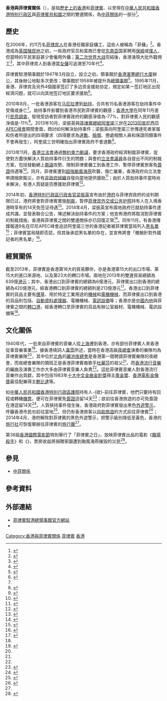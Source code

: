 {{Infobox Bilateral relations|香港與菲律賓|Philippines|Hong Kong|map=Hong Kong Philippines Locator.svg|mission1=[[菲律賓駐香港總領事館|菲律賓駐香港總領事館]]|mission2=[[香港經濟貿易辦事處_(海外)|香港駐新加坡經濟貿易辦事處]]兼駐|机构性质=外交代表或辦事機構|代表性质=外交代表或負責人}}
'''香港與菲律賓關係'''（{{lang-tgl|Relasyon ng Hong Kong at Pilipinas}}），是指[[香港歷史|歷史上的香港]]和[[菲律賓歷史|菲律賓]]、以至現在[[中華人民共和國|中華人民共和國]][[香港特别行政区|香港特别行政区]]與[[菲律賓共和國|菲律賓共和國]]之間的雙邊關係，為[[中菲關係|中菲關係]]的一部分<ref>{{cite web|author=[[陳偉信|陳偉信]]|title=淺談外交細節與港菲關係|url=http://www.liberalstudies.tv/blog/ls_blog.php?id=1679|publisher=香港電台「通識網」|deadurl=no|accessdate=2015-02-20|archiveurl=https://web.archive.org/web/20150220153132/http://www.liberalstudies.tv/blog/ls_blog.php?id=1679|archivedate=2015-02-20|date=2013-10-28}}</ref>。

== 歷史 ==
在2006年，约11万名[[菲律宾人|菲律宾人]]在香港任職家庭傭工，這些人被稱為「菲傭」<ref>{{cite journal|author=梁弢|title=走进香港菲佣的打工生活|journal=人民文摘|year=2006|issue=10|publisher=人民日报出版社}}</ref>。香港成為[[英国|英国]][[殖民地|殖民地]]之初，一些政府官员和富商已會從[[东南亚|东南亚]]国家聘用[[保姆|保姆]]或[[僕人|僕人]]，但當時的平民家庭甚少會僱用外傭；[[第二次世界大战|第二次世界大战]]完結後，香港湧現大批外籍佣工<ref>{{cite journal|author=何平|title=香港的“菲佣” 与“菲佣现象”探析|journal=东南亚|year=1998|issue=1|publisher=云南省社会科学院}}</ref>，其中菲律宾人到香港當[[女傭|女傭]]可追溯至70年代<ref>{{cite journal|author=王铁成|title=香港皇后广场的“菲佣市场”|journal=中国摄影家|year=2000|issue=1}}</ref>。

菲律賓駐港領事館於1947年3月設立，設立之初，領事館於[[香港滙豐總行大廈|香港滙豐總行大廈]]辦公，其後辦公地點多次更改；領事館於1958年被提升為[[總領事館|總領事館]]<ref>{{cite web|title=History|deadurl=no|url=http://hongkongpcg.dfa.gov.ph/index.php/2014-04-28-07-48-07/login|work=The Consulate|publisher=Philippine Consulate General in Hongkong SAR|accessdate=2015-02-22|archiveurl=https://web.archive.org/web/20150222021520/http://hongkongpcg.dfa.gov.ph/index.php/2014-04-28-07-48-07/login|archivedate=2015-02-22}}</ref>。1995年11月，香港、菲律宾及另外4個國家签訂了多边资金援助协定，規定如某一签訂地区出现經濟问题，就可以向其他签訂地区要求援助<ref>{{cite journal|author=高山|title=泰国马来西亚印尼香港菲律宾新加坡签署多边资金援助协定|journal=东南亚南亚信息|year=1996|issue=2}}</ref>。

2010年8月，一批香港游客在[[马尼拉|马尼拉]]遭到[[馬尼拉人質事件|劫持]]，合共有15名香港游客在劫持事件中受傷或身亡<ref name="CY-and-Philippines"/>。劫持事件影響到香港市民對菲律賓的觀感；[[香港大學|香港大學]]在同年11月進行[[民意調查|民意調查]]，發現受訪者對菲律賓政府的觀感淨值為-77%，對菲律賓人民的觀感淨值是-11%<ref>{{cite news|title=香港人對菲政府好感度近乎零|url=http://www.hkcna.hk/content/2010/1116/76300.shtml|deadurl=no|accessdate=2015-02-21|newspaper=香港中國通訊社|date=2010-11-16|archiveurl=https://web.archive.org/web/20150221031402/http://www.hkcna.hk/content/2010/1116/76300.shtml|archivedate=2015-02-21}}</ref>。2013年10月，梁振英與[[菲律賓總統|菲律賓總統]][[阿奎諾三世|阿奎諾三世]]在[[2013印度尼西亞APEC峰會|2013印度尼西亞APEC峰會]]期間會面，商討如何解決劫持事件；梁振英向阿奎諾三世傳達死者家属和伤者所提出的四項要求（四項要求為[[道歉|道歉]]、[[損害賠償|賠償]]、懲處相關人員和保證同類事件不會再發生），阿奎諾三世明確指出菲律賓政府不會道歉<ref>{{cite news|title=菲政府拒道歉 賠償有商量|url=https://hk.news.yahoo.com/%E8%8F%B2%E6%94%BF%E5%BA%9C%E6%8B%92%E9%81%93%E6%AD%89-%E8%B3%A0%E5%84%9F%E6%9C%89%E5%95%86%E9%87%8F-214557285.html|accessdate=2015-02-21|newspaper=星島日報|date=2013-10-09|archiveurl=https://web.archive.org/web/20131015054310/http://hk.news.yahoo.com/%E8%8F%B2%E6%94%BF%E5%BA%9C%E6%8B%92%E9%81%93%E6%AD%89-%E8%B3%A0%E5%84%9F%E6%9C%89%E5%95%86%E9%87%8F-214557285.html|archivedate=2013-10-15|deadurl=no}}</ref>。

2013年11月，[[香港立法會|香港立法會]]通過[[無約束力決議|無約束力動議]]，要求香港政府經濟制裁菲律賓，促使對方盡快解決人質劫持事件衍生的問題；與會的[[香港立法會|立法會議員]]各自提出不同的制裁方案，包括發動網上[[輿論|輿論]]攻勢、限制菲律賓傭工到香港工作、暫停菲律賓旅客免[[簽證|簽證]]待遇等<ref>{{cite news|deadurl=no|title=立會通過經濟制裁菲律賓|url=http://the-sun.on.cc/cnt/news/20131108/00407_012.html|accessdate=2015-02-21|newspaper=太陽報|date=2013-11-08|archiveurl=https://web.archive.org/web/20150221034111/http://the-sun.on.cc/cnt/news/20131108/00407_012.html|archivedate=2015-02-21}}</ref>。同月，菲律賓遭到[[颱風海燕_(2013年)|超強颱風海燕]]吹襲，傷亡嚴重，香港政府向立法會申請撥款賑災，亦有[[非政府組織|非政府組織]]自發向當地提供援助<ref>{{cite news|title=港府尚未制裁菲律賓 先助其賑災|url=http://news.wenweipo.com/2013/11/12/IN1311120017.htm|accessdate=2015-02-21|newspaper=文匯報|date=2013-11-12|archiveurl=https://web.archive.org/web/20131115065050/http://news.wenweipo.com/2013/11/12/IN1311120017.htm|archivedate=2013-11-15|deadurl=no}}</ref>；由於人質劫持事件當時尚未解決，有港人質疑是否應援助菲律賓<ref>{{cite news|author=蔡琇莹|author2=蔡曉彤 (編)|title=生活達人﹕幫，就是人道精神|url=http://www.ol.mingpao.com/cfm/style5.cfm?File=20131215/sta13/uaa1.txt|accessdate=2015-02-21|newspaper=明報OL網|date=2013-12-15|archiveurl=https://web.archive.org/web/20150221074308/http://www.ol.mingpao.com/cfm/style5.cfm?File=20131215%2Fsta13%2Fuaa1.txt|archivedate=2015-02-21|deadurl=no}}</ref>。

2014年初，[[香港特別行政區行政長官|香港特別行政區行政長官]][[梁振英|梁振英]]宣布由於[[港府|港府]]与菲律宾政府的谈判期限已过，港府將會對菲律賓實施[[制裁|制裁]]，暂停[[菲律宾护照|菲律宾外交或公务护照]]持有人在入境香港時享有的14天免签证待遇<ref name="CY-and-Philippines">{{cite news|author=黄锐 (编)|title=梁振英：香港将实施首阶段制裁菲律宾措施|url=http://news.xinhuanet.com/gangao/2014-01/29/c_119185551.htm|deadurl=yes|accessdate=2015-02-20|newspaper=新华网|date=2014-01-29|archiveurl=https://web.archive.org/web/20140426222909/http://news.xinhuanet.com/gangao/2014-01/29/c_119185551.htm|archivedate=2014-04-26}}</ref>。2014年4月，梁振英宣布兩地政府已就劫持事件達成共識，並發表聯合公告，陳述解決劫持事件的方案；他宣佈港府將取消對菲律賓的制裁措施，香港與菲律賓之間的雙邊關係亦已回復正常<ref>{{cite news|title=人質事件解決 港撤對菲制裁|url=http://www.news.gov.hk/tc/categories/admin/html/2014/04/20140423_152147.shtml|accessdate=2015-02-21|newspaper=香港政府新聞網|date=2014-04-23}}</ref>。同年11月，有香港傳媒報道9名在印尼APEC峰會追訪阿奎諾三世的香港記者被菲律賓當局列入[[黑名單|黑名單]]<ref>{{cite news|title=香港9名記者被菲律賓列入黑名單|deadurl=no|url=http://www.bbc.co.uk/zhongwen/trad/china/2014/11/141121_hk_philippines_reporters|accessdate=2015-02-21|newspaper=BBC中文網|date=2014-11-21|archiveurl=https://web.archive.org/web/20150221050459/http://www.bbc.co.uk/zhongwen/trad/china/2014/11/141121_hk_philippines_reporters|archivedate=2015-02-21}}</ref>；菲律賓當局隨即否認，但其後承認黑名單的存在，並宣佈將會「撤銷針對外國記者的黑名單」<ref>{{cite news|title=菲律賓撤銷香港記者黑名單|deadurl=yes|url=http://www2.hkej.com/instantnews/current/article/941754/%E8%8F%B2%E5%BE%8B%E8%B3%93%E6%92%A4%E9%8A%B7%E9%A6%99%E6%B8%AF%E8%A8%98%E8%80%85%E9%BB%91%E5%90%8D%E5%96%AE|accessdate=2015-02-21|newspaper=信報網站|date=2014-11-25|archiveurl=https://web.archive.org/web/20150202115437/http://www2.hkej.com/instantnews/current/article/941754/%E8%8F%B2%E5%BE%8B%E8%B3%93%E6%92%A4%E9%8A%B7%E9%A6%99%E6%B8%AF%E8%A8%98%E8%80%85%E9%BB%91%E5%90%8D%E5%96%AE|archivedate=2015-02-02}}</ref>。

== 經貿關係 ==
{{Gallery
|title=香港－菲律賓貿易的商品比例
|width=300
|height=250
|align=center
|lines=1
|File:香港出口到菲律宾的产品 (2012).svg|香港出口到菲律宾的产品（2012年）<ref>{{cite web|author=Alexander Simoes|title=产品香港出口到菲律宾 (2012)|url=http://atlas.media.mit.edu/explore/tree_map/hs/export/hkg/phl/show/2012/|publisher=Observatory of Economic Complexity|accessdate=2015-02-21}}</ref>
|File:菲律宾出口到香港的产品 (2012).svg|菲律宾出口到香港的商品（2012年）<ref>{{cite web|author=Alexander Simoes|title=产品菲律宾出口到香港 (2012)|url=http://atlas.media.mit.edu/explore/tree_map/hs/export/phl/hkg/show/2012/|publisher=Observatory of Economic Complexity|accessdate=2015-02-21}}</ref>
}}
截至2013年，菲律賓是香港第18大的貿易夥伴，亦是香港第15大的出口市場、第15大的進口來源地、以及第23大的轉口市場。兩地在2013年的雙邊貿易總額為639億[[港元|港元]]；其中，香港出口到菲律賓的總額為6億港元，菲律賓出口到香港的總額為420億港元，經香港轉口到菲律賓的總額則是213億港元<ref name=trade>{{cite web|title=香港特別行政區與菲律賓的貿易摘要|url=http://www.tid.gov.hk/tc_chi/aboutus/publications/factsheet/philippines.html|publisher=香港特別行政區政府工業貿易署|accessdate=2015-02-21|archiveurl=https://web.archive.org/web/20150221192939/http://www.tid.gov.hk/tc_chi/aboutus/publications/factsheet/philippines.html|archivedate=2015-02-21|deadurl=yes}}</ref>。香港出口到菲律賓的貨品主要有[[煙草|煙草]]、用於特定工業用途的[[機械|機械]]和[[電機機械|電機機械]]，而菲律賓出口到香港的貨品則包括{{link-en|辦公室用品|Office supplies|辦公室器材}}、[[自動資料處理器|自動資料處理器]]、電機機械、[[電訊設備|電訊設備]]等；香港亦是[[中國內地|中國內地]]與菲律賓之間的[[轉口港|轉口港]]，經香港轉口至菲律賓的貨品有辦公室器材、電機機械、電訊設備等<ref name=trade/>。

== 文化關係 ==
1940年代，一批來自菲律賓的音樂人從[[上海|上海]]遷到香港，亦有部份菲律賓人來香港從事音樂事業<ref name="jw">{{cite web|url=http://www.hkmemory.org/jameswong/wjs/web/upload/book/9953cas_filipinoseminar_extendedreading_amended.pdf|title=菲律賓音樂人—雙城音樂傳承|author=[[黃霑|黃湛森]]|publisher=黃霑書房|date=2004-05-07|accessdate=2015-08-07}}</ref>。據香港填詞人[[黃霑|黃霑]]所述，當時在香港高級[[夜總會|夜總會]]演奏的樂隊均為菲律賓樂隊<ref name="jw" />，其中位於[[北角|北角]]的[[麗池夜總會|麗池夜總會]]是香港第一間聘請菲律賓樂隊的夜總會，而夜總會樂隊的領班正是香港菲律賓裔歌手[[杜麗莎|杜麗莎]]的祖父<ref name="jw" />，而[[香港流行音樂|香港流行音樂]]的編曲及演奏工作亦大多由菲律賓音樂人負責<ref name="jw" />。這批菲律賓音樂人對香港流行音樂作出貢獻，其中包括1983年[[十大中文金曲|十大中文金曲]][[金針獎|金針獎]]得主[[奧金寶|奧金寶]]、[[香港電影金像獎|香港電影金像獎]]最佳配樂得主[[鮑比達|鮑比達]]等。

如[[中華人民共和國香港特別行政區護照|中華人民共和國香港特別行政區護照]]持有人-{欲}-前往菲律賓，他們只要持有回程或轉機[[機票|機票]]，便可在菲律賓免[[簽證|簽證]]逗留14天<ref>{{cite web|title=General Information|url=http://hongkongpcg.dfa.gov.ph/index.php/2014-02-27-11-28-41/2014-03-25-07-31-33|work=Visas|publisher=Philippine Consulate General in Hongkong SAR|accessdate=2015-02-21|archiveurl=https://web.archive.org/web/20150221140637/http://hongkongpcg.dfa.gov.ph/index.php/2014-02-27-11-28-41/2014-03-25-07-31-33|archivedate=2015-02-21|deadurl=no}}</ref>；欲前往香港旅遊的{{link-en|菲律賓國籍法|Philippine nationality law|菲律賓公民}}亦可免簽證在港逗留14天<ref>{{cite web|title=香港特別行政區的旅遊簽證和進入許可規例|url=http://www.immd.gov.hk/tc/services/hk-visas/visit-transit/visit-visa-entry-permit.html|work=公共服務|publisher=香港特別行政區入境事務處|accessdate=2015-02-21}}</ref>。人質挾持事件發生後，香港政府對菲律賓發出黑色[[外遊警示|外遊警示]]，呼籲香港市民勿前往當地<ref>{{cite web|deadurl=yes|title=香港對菲律賓發出黑色旅遊警示|url=http://www.info.gov.hk/gia/general/201008/23/P201008230260.htm|publisher=香港政府新聞網|accessdate=2015-02-21|archiveurl=https://web.archive.org/web/20140514073733/http://www.info.gov.hk/gia/general/201008/23/P201008230260.htm|archivedate=2014-05-14}}</ref>，但仍有香港旅客以[[自助旅遊|自助旅遊]]的方式前往菲律賓<ref name=travel>{{cite news|title=菲旅遊警示降至黃色|url=https://hk.news.yahoo.com/%E8%8F%B2%E6%97%85%E9%81%8A%E8%AD%A6%E7%A4%BA%E9%99%8D%E8%87%B3%E9%BB%83%E8%89%B2-215708157.html|accessdate=2015-02-21|newspaper=星島日報|date=2014-04-24|archiveurl=https://web.archive.org/web/20150221162356/https://hk.news.yahoo.com/%E8%8F%B2%E6%97%85%E9%81%8A%E8%AD%A6%E7%A4%BA%E9%99%8D%E8%87%B3%E9%BB%83%E8%89%B2-215708157.html|archivedate=2015-02-21|deadurl=no}}</ref>；2014年4月，港府解除對菲律賓的黑色外遊警示，把警示級別降低至黃色，香港的[[旅行社|旅行社]]可恢復舉辦往菲律賓的[[旅行團|旅行團]]<ref name=travel/>。

第38屆[[香港國際電影節|香港國際電影節]]特別舉行了「菲律賓之日」，放映菲律賓出品的電影《[[職場殺手|職場殺手]]》和《{{link-en|黐孖妹前傳終結篇|Kimmy Dora: Ang Kiyemeng Prequel}}》，票房收益將捐贈家園遭到颱風海燕摧毀的災民<ref>{{cite web|title=第三十八屆香港國際電影節主辦「菲律賓之日」 慈善放映《殺手斷腸歌》及《黐孖妹前傳終結篇》助菲律賓災後重建 喜劇天后Eugene DOMINGO、型男Piolo PASCUAL及法國影后嘉芙蓮丹露到港|url=http://38.hkiff.org.hk/chi/info/press/press_release/20140330.html|publisher=第三十八屆香港國際電影節|accessdate=2015-02-22|archiveurl=https://web.archive.org/web/20150222015745/http://38.hkiff.org.hk/chi/info/press/press_release/20140330.html|archivedate=2015-02-22|date=2014-03-30|deadurl=yes}}</ref>。

== 參見 ==
* [[中菲關係|中菲關係]]
== 參考資料 ==
{{reflist|2}}

== 外部連結 ==
* [http://hongkongpcg.dfa.gov.ph/ 菲律賓駐港總領事館官方網站]{{en}}
* {{cite conference|title=資料摘要 : 香港與菲律賓的聯繫|year=1999|publisher=立法會秘書處|url=http://www.legco.gov.hk/yr99-00/chinese/sec/library/990cin4.pdf|id=立法會文件編號 IN 4/99-00}}

{{香港對內及對外事務}}
{{菲律賓外交|state=collapsed}}
[[Category:香港與菲律賓關係|Category:香港與菲律賓關係]]
[[Category:香港雙邊關係|菲律賓]]
[[Category:菲律賓雙邊關係|香港]]